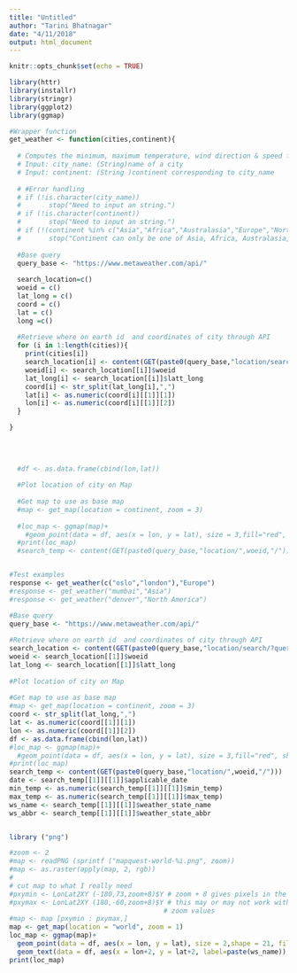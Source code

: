 ```yaml
---
title: "Untitled"
author: "Tarini Bhatnagar"
date: "4/11/2018"
output: html_document
---
```


```r
knitr::opts_chunk$set(echo = TRUE)
```

```r
library(httr)
library(installr)
library(stringr)
library(ggplot2)
library(ggmap)
```

```r

#Wrapper function
get_weather <- function(cities,continent){
  
  # Computes the minimum, maximum temperature, wind direction & speed forecast for next 5 days
  # Input: city_name: (String)name of a city
  # Input: continent: (String )continent corresponding to city_name
  
  # #Error handling
  # if (!is.character(city_name))
  #       stop("Need to input an string.")
  # if (!is.character(continent))
  #       stop("Need to input an string.")
  # if (!(continent %in% c("Asia","Africa","Australasia","Europe","North America","South America")))
  #       stop("Continent can only be one of Asia, Africa, Australasia, Europe, North America, South America ")
  
  #Base query
  query_base <- "https://www.metaweather.com/api/"
  
  search_location=c()
  woeid = c()
  lat_long = c()
  coord = c()
  lat = c()
  long =c()
  
  #Retrieve where on earth id  and coordinates of city through API
  for (i in 1:length(cities)){
    print(cities[i])
    search_location[i] <- content(GET(paste0(query_base,"location/search/?query=",cities[i])))
    woeid[i] <- search_location[[i]]$woeid
    lat_long[i] <- search_location[[i]]$latt_long
    coord[i] <- str_split(lat_long[i],",")
    lat[i] <- as.numeric(coord[i][[1]][1])
    lon[i] <- as.numeric(coord[i][[1]][2])
  }

}
  
  
  
 
  #df <- as.data.frame(cbind(lon,lat))
  
  #Plot location of city on Map
  
  #Get map to use as base map
  #map <- get_map(location = continent, zoom = 3)
  
  #loc_map <- ggmap(map)+
    #geom_point(data = df, aes(x = lon, y = lat), size = 3,fill="red", shape = 21)  
  #print(loc_map)
  #search_temp <- content(GET(paste0(query_base,"location/",woeid,"/")))


#Test examples
response <- get_weather(c("oslo","london"),"Europe")
#response <- get_weather("mumbai","Asia")
#response <- get_weather("denver","North America")
```


```r
#Base query
query_base <- "https://www.metaweather.com/api/"
  
#Retrieve where on earth id  and coordinates of city through API
search_location <- content(GET(paste0(query_base,"location/search/?query=","oslo")))
woeid <- search_location[[1]]$woeid
lat_long <- search_location[[1]]$latt_long
  
#Plot location of city on Map
  
#Get map to use as base map
#map <- get_map(location = continent, zoom = 3)
coord <- str_split(lat_long,",")
lat <- as.numeric(coord[[1]][1])
lon <- as.numeric(coord[[1]][2])
df <- as.data.frame(cbind(lon,lat))
#loc_map <- ggmap(map)+
  #geom_point(data = df, aes(x = lon, y = lat), size = 3,fill="red", shape = 21)  
#print(loc_map)
search_temp <- content(GET(paste0(query_base,"location/",woeid,"/")))
date <- search_temp[[1]][[1]]$applicable_date
min_temp <- as.numeric(search_temp[[1]][[1]]$min_temp)
max_temp <- as.numeric(search_temp[[1]][[1]]$max_temp)
ws_name <- search_temp[[1]][[1]]$weather_state_name
ws_abbr <- search_temp[[1]][[1]]$weather_state_abbr


library ("png")

#zoom <- 2
#map <- readPNG (sprintf ("mapquest-world-%i.png", zoom))
#map <- as.raster(apply(map, 2, rgb))
#
# cut map to what I really need
#pxymin <- LonLat2XY (-180,73,zoom+8)$Y # zoom + 8 gives pixels in the big map
#pxymax <- LonLat2XY (180,-60,zoom+8)$Y # this may or may not work with google
                                       # zoom values
#map <- map [pxymin : pxymax,]
map <- get_map(location = "world", zoom = 1)
loc_map <- ggmap(map)+
  geom_point(data = df, aes(x = lon, y = lat), size = 2,shape = 21, fill="red") +
  geom_text(data = df, aes(x = lon+2, y = lat+2, label=paste(ws_name)), fontface="bold", color="red", size=3)
print(loc_map)

```

